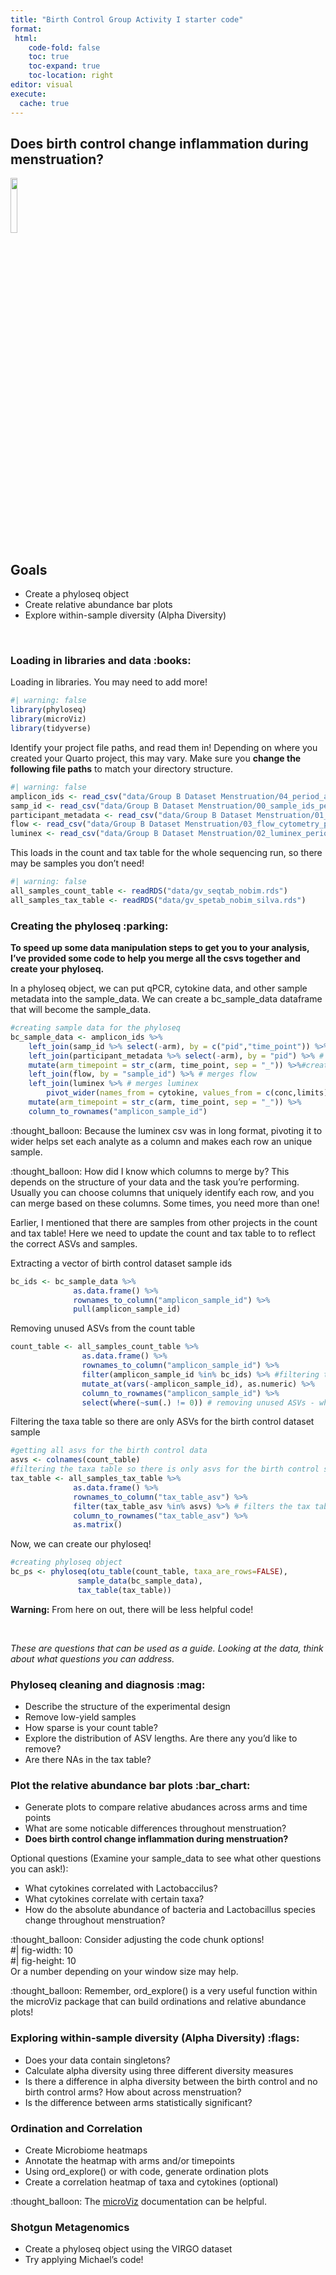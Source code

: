 ```yaml
---
title: "Birth Control Group Activity I starter code"
format:
 html:
    code-fold: false
    toc: true
    toc-expand: true
    toc-location: right
editor: visual
execute:
  cache: true
--- 
```

## Does birth control change inflammation during menstruation? \
![](images/birth_control.png){width=15%}




## **Goals**
- Create a phyloseq object
- Create relative abundance bar plots
- Explore within-sample diversity (Alpha Diversity)

\


### Loading in libraries and data :books:

Loading in libraries. You may need to add more! \
```r
#| warning: false
library(phyloseq)
library(microViz)
library(tidyverse)
```

Identify your project file paths, and read them in! Depending on where you created your Quarto project, this may vary. Make sure you **change the following file paths** to match your directory structure.
```r
#| warning: false
amplicon_ids <- read_csv("data/Group B Dataset Menstruation/04_period_amplicon_sample_ids.csv")
samp_id <- read_csv("data/Group B Dataset Menstruation/00_sample_ids_period.csv")
participant_metadata <- read_csv("data/Group B Dataset Menstruation/01_participant_metadata_period.csv")
flow <- read_csv("data/Group B Dataset Menstruation/03_flow_cytometry_period.csv")
luminex <- read_csv("data/Group B Dataset Menstruation/02_luminex_period.csv")
```

This loads in the count and tax table for the whole sequencing run, so there may be samples you don't need!
```r
#| warning: false
all_samples_count_table <- readRDS("data/gv_seqtab_nobim.rds")
all_samples_tax_table <- readRDS("data/gv_spetab_nobim_silva.rds")
```

### Creating the phyloseq :parking:

**To speed up some data manipulation steps to get you to your analysis, I've provided some code to help you merge all the csvs together and create your phyloseq.**

In a phyloseq object, we can put qPCR, cytokine data, and other sample metadata into the sample_data. We can create a bc_sample_data dataframe that will become the sample_data.

```r
#creating sample data for the phyloseq
bc_sample_data <- amplicon_ids %>%
    left_join(samp_id %>% select(-arm), by = c("pid","time_point")) %>% # merges sample ids
    left_join(participant_metadata %>% select(-arm), by = "pid") %>% # merges participant metadata
    mutate(arm_timepoint = str_c(arm, time_point, sep = "_")) %>%#creating a arm and timepoint column for later plotting
    left_join(flow, by = "sample_id") %>% # merges flow
    left_join(luminex %>% # merges luminex
        pivot_wider(names_from = cytokine, values_from = c(conc,limits)), by = "sample_id") %>% 
    mutate(arm_timepoint = str_c(arm, time_point, sep = "_")) %>%
    column_to_rownames("amplicon_sample_id")

```

::: {.callout-tip title="Why did I pivot_wider?" collapse="true"}
:thought_balloon: Because the luminex csv was in long format, pivoting it to wider helps set each analyte as a column and makes each row an unique sample.
:::

::: {.callout-tip title="Which columns do I merge by?" collapse="true"}
:thought_balloon: How did I know which columns to merge by? This depends on the structure of your data and the task you're performing. Usually you can choose columns that uniquely identify each row, and you can merge based on these columns. Some times, you need more than one!
:::

Earlier, I mentioned that there are samples from other projects in the count and tax table! Here we need to update the count and tax table to to reflect the correct ASVs and samples.

Extracting a vector of birth control dataset sample ids
```r
bc_ids <- bc_sample_data %>% 
              as.data.frame() %>% 
              rownames_to_column("amplicon_sample_id") %>%
              pull(amplicon_sample_id)
```


Removing unused ASVs from the count table
```r
count_table <- all_samples_count_table %>%
                as.data.frame() %>%
                rownames_to_column("amplicon_sample_id") %>%
                filter(amplicon_sample_id %in% bc_ids) %>% #filtering the count data by the birth control ids
                mutate_at(vars(-amplicon_sample_id), as.numeric) %>%
                column_to_rownames("amplicon_sample_id") %>%
                select(where(~sum(.) != 0)) # removing unused ASVs - when the sum of a column is 0
```

Filtering the taxa table so there are only ASVs for the birth control dataset sample
```r
#getting all asvs for the birth control data
asvs <- colnames(count_table)
#filtering the taxa table so there is only asvs for the birth control samples
tax_table <- all_samples_tax_table %>%
              as.data.frame() %>%
              rownames_to_column("tax_table_asv") %>%
              filter(tax_table_asv %in% asvs) %>% # filters the tax table by the asvs we want
              column_to_rownames("tax_table_asv") %>%
              as.matrix()

```

Now, we can create our phyloseq!
```r
#creating phyloseq object
bc_ps <- phyloseq(otu_table(count_table, taxa_are_rows=FALSE), 
               sample_data(bc_sample_data), 
               tax_table(tax_table))

```

**Warning:** From here on out, there will be less helpful code! 

\

*These are questions that can be used as a guide. Looking at the data, think about what questions you can address.*

### Phyloseq cleaning and diagnosis :mag:

- Describe the structure of the experimental design
- Remove low-yield samples
- How sparse is your count table?
- Explore the distribution of ASV lengths. Are there any you'd like to remove?
- Are there NAs in the tax table? 


### Plot the relative abundance bar plots :bar_chart:

- Generate plots to compare relative abudances across arms and time points
- What are some noticable differences throughout menstruation?
- **Does birth control change inflammation during menstruation?**

Optional questions (Examine your sample_data to see what other questions you can ask!):

- What cytokines correlated with Lactobaccilus?
- What cytokines correlate with certain taxa?
- How do the absolute abundance of bacteria and Lactobacillus species change throughout menstruation?

::: {.callout-tip title="Is your plot hard to see?" collapse="true"}
:thought_balloon: Consider adjusting the code chunk options! \
#| fig-width: 10 \
#| fig-height: 10 \
Or a number depending on your window size may help.
:::

::: {.callout-tip title="Checking your plots or if you're stuck!" collapse="true"}
:thought_balloon: Remember, ord_explore() is a very useful function within the microViz package that can build ordinations and relative abundance plots!
:::

### Exploring within-sample diversity (Alpha Diversity) :flags:

- Does your data contain singletons?
- Calculate alpha diversity using three different diversity measures
- Is there a difference in alpha diversity between the birth control and no birth control arms? How about across menstruation?
- Is the difference between arms statistically significant?

### Ordination and Correlation

- Create Microbiome heatmaps
- Annotate the heatmap with arms and/or timepoints
- Using ord_explore() or with code, generate ordination plots
- Create a correlation heatmap of taxa and cytokines (optional)

::: {.callout-tip title="References" collapse="true"}
:thought_balloon: The [microViz](https://david-barnett.github.io/microViz/articles/web-only/heatmaps.html) documentation can be helpful.
:::
### Shotgun Metagenomics

- Create a phyloseq object using the VIRGO dataset
- Try applying Michael's code!



<!-- 
```r
#| warnings: false
#| fig-width: 10
#| fig-height: 10
bc_ps <- bc_ps %>%
            tax_fix(unknowns = c("unassigned"), anon_unique = FALSE) %>%
            tax_mutate(Genus_Species = str_c(Genus, Species, sep = " "))

bc_ps %>%
  # ps_seriate(dist = "bray", method = "OLO_ward") %>% # arranges samples by microbiome similarity
  comp_barplot(tax_level = "Genus_Species", facet_by = c("arm","time_point"), sample_order = "bray", n_taxa = 21)

#The taxa names can use some updating
# making all asvs that could be crispatus set to be crispatus because most likely, it is a crispatus species in the vaginal microbiome
bc_ps_fixed <- bc_ps %>%
                    # tax_select(tax_list = "Lactobacillus", ranks = "Genus") %>%  #filters for Lactos
                    tax_mutate(Species = case_when(
                        Species == "Lactobacillus Genus" ~ "crispatus",
                        Species ==  "acidophilus/casei/crispatus/gallinarum" ~ "crispatus",
                        Species == "crispatus/gasseri/helveticus/johnsonii/kefiranofaciens" ~ "crispatus",
                        Species == "animalis/apodemi/crispatus/murinus" ~ "crispatus",
                        .default = Species
                    ))%>%
                    tax_mutate(Genus_Species = str_c(Genus, Species, sep = " "))
  
bc_ps_fixed %>%
  ps_seriate(dist = "bray", method = "OLO_ward") %>% # arranges samples by microbiome similarity
  comp_barplot(tax_level = "Genus_Species", facet_by = c("arm","time_point"), sample_order = "bray", n_taxa = 21)


``` -->